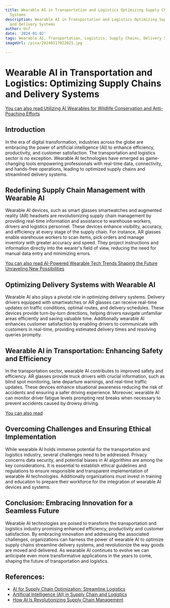 ```yaml
---
title: Wearable AI in Transportation and Logistics Optimizing Supply Chains and Delivery
  Systems
description: Wearable AI in Transportation and Logistics Optimizing Supply Chains
  and Delivery Systems
author: Usf
date: '2024-01-02'
tags: Wearable AI, Transportation, Logistics, Supply Chains, Delivery Systems
imageUrl: /pixa/20240117022021.jpg

---
```

# Wearable AI in Transportation  and Logistics: Optimizing Supply Chains and Delivery Systems

[You can also read Utilizing AI Wearables for Wildlife Conservation and Anti-Poaching Efforts](Utilizing%20AI%20Wearables%20for%20Wildlife%20Conservation%20and%20Anti-Poaching%20Efforts)


## Introduction

In the era of digital transformation, industries across the globe are embracing the power of artificial intelligence (AI) to enhance efficiency, productivity, and customer satisfaction. The transportation and logistics sector is no exception. Wearable AI technologies have emerged as  game-changing tools empowering professionals with real-time data,  connectivity, and hands-free operations, leading  to optimized  supply chains and streamlined delivery systems.

## Redefining Supply Chain  Management  with Wearable AI

Wearable AI devices,  such as smart glasses smartwatches and  augmented reality (AR) headsets are revolutionizing supply chain management by  providing real-time  information and assistance to warehouse workers, drivers and logistics personnel. These devices enhance visibility, accuracy, and efficiency at every stage of the supply chain. For instance, AR glasses enable warehouse workers to scan items, pick orders and  manage inventory  with greater  accuracy and speed. They project instructions and information directly into the wearer's field of view, reducing the need for manual data entry and minimizing errors.

[You can also read  AI-Powered Wearable Tech  Trends Shaping the Future Unraveling New Possibilities](AI-Powered%20Wearable%20Tech%20Trends%20Shaping%20the%20Future%20Unraveling%20New%20Possibilities)


## Optimizing Delivery Systems with Wearable AI

Wearable AI also plays a pivotal role in  optimizing delivery systems. Delivery drivers equipped with  smartwatches or AR glasses can receive  real-time  updates on traffic conditions, optimal routes, and delivery schedules. These  devices provide turn-by-turn directions, helping drivers navigate unfamiliar areas efficiently and saving valuable  time. Additionally wearable AI enhances customer satisfaction by enabling drivers  to communicate with customers in real-time, providing estimated delivery times and resolving queries  promptly.

##  Wearable AI in Transportation: Enhancing Safety and Efficiency

In the transportation sector, wearable AI contributes to improved  safety and efficiency. AR glasses provide  truck drivers  with crucial  information, such as blind spot monitoring, lane departure warnings, and real-time traffic updates. These devices enhance situational awareness reducing the risk of accidents and ensuring a safer driving experience. Moreover, wearable AI can monitor driver fatigue levels prompting rest breaks when necessary to prevent accidents caused by drowsy driving.

[You  can also read ]()


## Overcoming Challenges and  Ensuring Ethical  Implementation

While wearable AI  holds immense potential for  the transportation and logistics industry, several challenges  need to  be addressed. Privacy concerns data security, and potential biases in AI algorithms are among the key considerations. It is essential to establish  ethical guidelines and regulations to ensure responsible and transparent implementation  of wearable AI  technologies. Additionally organizations must invest in  training and education to prepare their workforce for the integration of wearable AI devices and systems.

## Conclusion: Embracing Innovation for a Seamless Future

Wearable AI technologies are poised to transform  the transportation and logistics industry promising enhanced efficiency,  productivity and customer satisfaction. By embracing innovation and addressing the associated challenges, organizations can harness the power  of wearable AI to optimize supply chains streamline delivery systems, and revolutionize the way goods are moved and  delivered. As wearable AI continues to evolve we can  anticipate even more  transformative applications  in  the years  to come, shaping  the future of transportation and logistics.

## References:
- [AI for Supply Chain Optimization: Streamline Logistics](https://aimconsulting.com/insights/ai-for-supply-chain-optimization-streamline-logistics/)
- [Artificial Intelligence (AI) in Supply Chain and Logistics](https://throughput.world/blog/ai-in-supply-chain-and-logistics/)
- [How AI Is Revolutionizing Supply Chain Management](https://www.computer.org/publications/tech-news/trends/ai-revolutionizing-supply-chain/)
